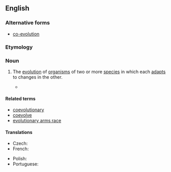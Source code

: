 {{also|co-evolution|coévolution}}
==English==

===Alternative forms===
* [[co-evolution]]

===Etymology===
{{prefix|en|co|evolution}}

===Noun===
{{wikipedia|co-evolution}}
{{en-noun|-|s}}

# {{lb|en|ecology|evolutionary theory}} The [[evolution]] of [[organism]]s of two or more [[species]] in which each [[adapt]]s to changes in the other.
#* {{quote-journal|en|year=2005|journal=Annals of the Entomological Society of America|volume=98|issue=4|page=431|url=http://dx.doi.org/10.1603/0013-8746(2005)098%5B0431:RONWSO%5D2.0.CO;2|title=Revision of New World Species of Shore Fly Genus ''Discomyza'' Meigen (Diptera: Ephydridae)|passage=These species breed in a variety of both terrestrial and marine snails, although there is no obvious pattern of coevolution.}}

====Related terms====
* [[coevolutionary]]
* [[coevolve]]
* [[evolutionary arms race]]

====Translations====
{{trans-top|evolution featuring mutual adaptation}}
* Czech: {{t|cs|koevoluce|f}}
* French: {{t+|fr|coévolution|f}}
{{trans-mid}}
* Polish: {{t+|pl|koewolucja|f}}
* Portuguese: {{t|pt|coevolução|f}}
{{trans-bottom}}